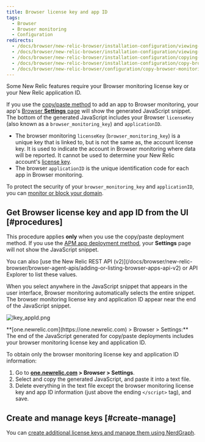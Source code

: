 ```yaml
---
title: Browser license key and app ID
tags:
  - Browser
  - Browser monitoring
  - Configuration
redirects:
  - /docs/browser/new-relic-browser/installation-configuration/viewing-your-browsers-license-key-app-id
  - /docs/browser/new-relic-browser/installation-configuration/viewing-your-browser-apps-license-key-app-id
  - /docs/browser/new-relic-browser/installation-configuration/copying-your-browser-monitoring-license-key-app-id
  - /docs/browser/new-relic-browser/installation-configuration/copy-browser-monitoring-license-key-app-id
  - /docs/browser/new-relic-browser/configuration/copy-browser-monitoring-license-key-app-id
---
```


Some New Relic features require your Browser monitoring license key or your New Relic application ID.

If you use the [copy/paste method](/docs/browser/new-relic-browser/installation-configuration/adding-apps-new-relic-browser#copy-paste-app) to add an app to Browser monitoring, your app's [Browser **Settings** page](/docs/browser/new-relic-browser/installation-configuration/browser-settings-ui-options-browser-monitoring) will show the generated JavaScript snippet. The bottom of the generated JavaScript includes your Browser `licenseKey` (also known as a `browser_monitoring_key`) and `applicationID`.

* The browser monitoring `licenseKey` (`browser_monitoring_key`) is a unique key that is linked to, but is not the same as, the account license key. It is used to indicate the account in Browser monitoring where data will be reported. It cannot be used to determine your New Relic account's [license key](/docs/accounts-partnerships/accounts/account-setup/license-key).
* The browser `applicationID` is the unique identification code for each app in Browser monitoring.

To protect the security of your `browser_monitoring_key` and `applicationID`, you can [monitor or block your domain](/docs/browser/new-relic-browser/installation-configuration/monitor-or-block-specific-domains).

## Get Browser license key and app ID from the UI [#procedures]

This procedure applies **only** when you use the copy/paste deployment method. If you use the [APM app deployment method](/docs/browser/new-relic-browser/installation-configuration/adding-apps-new-relic-browser), your **Settings** page will not show the JavaScript snippet.

<Callout variant="tip">
  You can also [use the New Relic REST API (v2)](/docs/browser/new-relic-browser/browser-agent-apis/adding-or-listing-browser-apps-api-v2) or API Explorer to list these values.
</Callout>

When you select anywhere in the JavaScript snippet that appears in the user interface, Browser monitoring automatically selects the entire snippet. The browser monitoring license key and application ID appear near the end of the JavaScript snippet.

![lkey_appId.png](./images/lkey_appId.png "lkey_appId.png")

<figcaption>
  **[one.newrelic.com](https://one.newrelic.com) > Browser > Settings:** The end of the JavaScript generated for copy/paste deployments includes your browser monitoring license key and application ID.
</figcaption>

To obtain only the browser monitoring license key and application ID information:

1. Go to **[one.newrelic.com](https://one.newrelic.com) > Browser > Settings**.
2. Select and copy the generated JavaScript, and paste it into a text file.
3. Delete everything in the text file except the browser monitoring license key and app ID information (just above the ending `</script>` tag), and save.

## Create and manage keys [#create-manage]

You can [create additional license keys and manage them using NerdGraph](https://docs.newrelic.com/docs/apis/nerdgraph/examples/use-nerdgraph-manage-license-keys-personal-api-keys).
